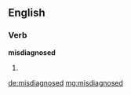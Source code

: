 ==English==

===Verb===
'''misdiagnosed'''

# {{past of|misdiagnose}}

[[de:misdiagnosed]]
[[mg:misdiagnosed]]